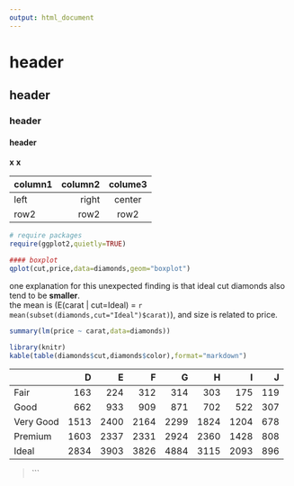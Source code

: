 ```yaml
---
output: html_document
---
```

# header
## header
### header
#### header

**x**
__x__

|column1|column2|colume3|
|:------|------:|:------:|
|left   |right  | center |
|row2|row2|row2|


```r
# require packages
require(ggplot2,quietly=TRUE)

#### boxplot
qplot(cut,price,data=diamonds,geom="boxplot")

```

one explanation for this unexpected finding is that ideal cut diamonds also tend to be **smaller**.  
the mean is \(E(carat | cut=Ideal) = `r mean(subset(diamonds,cut="Ideal")$carat)`\), and size is related to price.

```r
summary(lm(price ~ carat,data=diamonds))
```
```r
library(knitr)
kable(table(diamonds$cut,diamonds$color),format="markdown")
```

|          |    D|    E|    F|    G|    H|    I|   J|
|:---------|----:|----:|----:|----:|----:|----:|---:|
|Fair      |  163|  224|  312|  314|  303|  175| 119|
|Good      |  662|  933|  909|  871|  702|  522| 307|
|Very Good | 1513| 2400| 2164| 2299| 1824| 1204| 678|
|Premium   | 1603| 2337| 2331| 2924| 2360| 1428| 808|
|Ideal     | 2834| 3903| 3826| 4884| 3115| 2093| 896|
> ```


